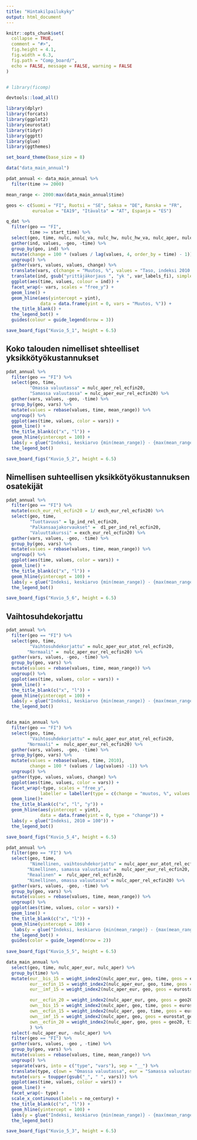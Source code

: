 ```yaml
---
title: "Hintakilpailukyky"
output: html_document
---
```


```r
knitr::opts_chunk$set(
  collapse = TRUE,
  comment = "#>", 
  fig.height = 4.1,
  fig.width = 6.3,
  fig.path = "Comp_board/", 
  echo = FALSE, message = FALSE, warning = FALSE
)


# library(ficomp)

devtools::load_all()

library(dplyr)
library(forcats)
library(ggplot2)
library(eurostat)
library(tidyr)
library(ggptt)
library(glue)
library(ggthemes)

set_board_theme(base_size = 8)

data("data_main_annual")

pdat_annual <- data_main_annual %>% 
  filter(time >= 2000)

mean_range <- 2000:max(data_main_annual$time)

geos <- c(Suomi = "FI", Ruotsi = "SE", Saksa = "DE", Ranska = "FR", 
          euroalue = "EA19", "Itävalta" = "AT", Espanja = "ES")

```

```r

q_dat %>% 
  filter(geo == "FI",
         time >= start_time) %>% 
  select(geo, time, nulc, nulc_va, nulc_hw, nulc_hw_va, nulc_aper, nulc_aper_va) %>% 
  gather(ind, values, -geo, -time) %>% 
  group_by(geo, ind) %>% 
  mutate(change = 100 * (values / lag(values, 4, order_by = time) - 1)) %>% 
  ungroup() %>% 
  gather(vars, values, values, change) %>% 
  translate(vars, c(change = "Muutos, %", values = "Taso, indeksi 2010 = 100")) %>% 
  translate(ind, gsub("yrittäjäkorjaus ", "yk ", var_labels_fi), simple = TRUE, parts = c(4,5)) %>%
  ggplot(aes(time, values, colour = ind)) +
  facet_wrap(~ vars, scales = "free_y") +
  geom_line() +
  geom_hline(aes(yintercept = yint), 
             data = data.frame(yint = 0, vars = "Muutos, %")) +
  the_title_blank() +
  the_legend_bot() +
  guides(colour = guide_legend(nrow = 3))

save_board_figs("Kuvio_5_1", height = 6.5)

```


## Koko talouden nimelliset shteelliset yksikkötyökustannukset

```r



pdat_annual %>% 
  filter(geo == "FI") %>% 
  select(geo, time, 
         "Omassa valuutassa" = nulc_aper_rel_ecfin20, 
         "Samassa valuutassa" = nulc_aper_eur_rel_ecfin20) %>% 
  gather(vars, values, -geo, -time) %>% 
  group_by(geo, vars) %>% 
  mutate(values = rebase(values, time, mean_range)) %>% 
  ungroup() %>% 
  ggplot(aes(time, values, color = vars)) +
  geom_line() +
  the_title_blank(c("x", "l")) +
  geom_hline(yintercept = 100) +
  labs(y = glue("Indeksi, keskiarvo {min(mean_range)} - {max(mean_range)} = 100")) +
  the_legend_bot() 

save_board_figs("Kuvio_5_2", height = 6.5)

```

## Nimellisen suhteellisen yksikkötyökustannuksen osatekijät

```r

pdat_annual %>% 
  filter(geo == "FI") %>% 
  mutate(exch_eur_rel_ecfin20 = 1/ exch_eur_rel_ecfin20) %>% 
  select(geo, time, 
         "Tuottavuus" = lp_ind_rel_ecfin20, 
         "Palkansaajakorvaukset" =  d1_per_ind_rel_ecfin20, 
         "Valuuttakurssi" = exch_eur_rel_ecfin20) %>% 
  gather(vars, values, -geo, -time) %>% 
  group_by(geo, vars) %>% 
  mutate(values = rebase(values, time, mean_range)) %>% 
  ungroup() %>% 
  ggplot(aes(time, values, color = vars)) +
  geom_line() +
  the_title_blank(c("x", "l")) +
  geom_hline(yintercept = 100) +
  labs(y = glue("Indeksi, keskiarvo {min(mean_range)} - {max(mean_range)} = 100")) +
  the_legend_bot()

save_board_figs("Kuvio_5_6", height = 6.5)

```

## Vaihtosuhdekorjattu 


```r

pdat_annual %>% 
  filter(geo == "FI") %>% 
  select(geo, time, 
         "Vaihtosuhdekorjattu" = nulc_aper_eur_atot_rel_ecfin20, 
        "Normaali" =  nulc_aper_eur_rel_ecfin20) %>% 
  gather(vars, values, -geo, -time) %>% 
  group_by(geo, vars) %>% 
  mutate(values = rebase(values, time, mean_range)) %>% 
  ungroup() %>% 
  ggplot(aes(time, values, color = vars)) +
  geom_line() +
  the_title_blank(c("x", "l")) +
  geom_hline(yintercept = 100) +
  labs(y = glue("Indeksi, keskiarvo {min(mean_range)} - {max(mean_range)} = 100")) +
  the_legend_bot()



```


```r

data_main_annual %>% 
  filter(geo == "FI") %>% 
  select(geo, time, 
         "Vaihtosuhdekorjattu" = nulc_aper_eur_atot_rel_ecfin20, 
        "Normaali" =  nulc_aper_eur_rel_ecfin20) %>% 
  gather(vars, values, -geo, -time) %>% 
  group_by(geo, vars) %>% 
  mutate(values = rebase(values, time, 2010),
         change = 100 * (values / lag(values) -1)) %>% 
  ungroup() %>% 
  gather(type, values, values, change) %>% 
  ggplot(aes(time, values, color = vars)) +
  facet_wrap(~type, scales = "free_y",
             labeller = labeller(type = c(change = "muutos, %", values = "indeksi, 2010 = 100"))) +
  geom_line()+
  the_title_blank(c("x", "l", "y")) +
  geom_hline(aes(yintercept = yint), 
             data = data.frame(yint = 0, type = "change")) +
  labs(y = glue("Indeksi, 2010 = 100")) +
  the_legend_bot()

save_board_figs("Kuvio_5_4", height = 6.5)

```


```r

pdat_annual %>% 
  filter(geo == "FI") %>% 
  select(geo, time, 
         "Nimellinen, vaihtosuhdekorjattu" = nulc_aper_eur_atot_rel_ecfin20, 
        "Nimellinen, samassa valuutassa" =  nulc_aper_eur_rel_ecfin20,
        "Reaalinen" =  rulc_aper_rel_ecfin20, 
        "Nimellinen, omassa valuutassa" = nulc_aper_rel_ecfin20) %>% 
  gather(vars, values, -geo, -time) %>% 
  group_by(geo, vars) %>% 
  mutate(values = rebase(values, time, mean_range)) %>% 
  ungroup() %>% 
  ggplot(aes(time, values, color = vars)) +
  geom_line() +
  the_title_blank(c("x", "l")) +
  geom_hline(yintercept = 100) +
   labs(y = glue("Indeksi, keskiarvo {min(mean_range)} - {max(mean_range)} = 100")) +
  the_legend_bot() +
  guides(color = guide_legend(nrow = 2))
  
save_board_figs("Kuvio_5_5", height = 6.5)

```

```r

data_main_annual %>% 
  select(geo, time, nulc_aper_eur, nulc_aper) %>% 
  group_by(time) %>% 
  mutate(eur__bis_15 = weight_index2(nulc_aper_eur, geo, time, geos = eurostat_geos, weight_df = weights_bis_broad),
         eur__ecfin_15 = weight_index2(nulc_aper_eur, geo, time, geos = eurostat_geos, weight_df = weights_ecfin37),
         eur__imf_15 = weight_index2(nulc_aper_eur, geo, geos = eurostat_geos, time, weight_df = weights_imf),

         eur__ecfin_20 = weight_index2(nulc_aper_eur, geo, geos = geo20, time, weight_df = weights_ecfin37),
         own__bis_15 = weight_index2(nulc_aper, geo, time, geos = eurostat_geos, weight_df = weights_bis_broad),
         own__ecfin_15 = weight_index2(nulc_aper, geo, time, geos = eurostat_geos, weight_df = weights_ecfin37),
         own__imf_15 = weight_index2(nulc_aper, geo, geos = eurostat_geos, time, weight_df = weights_imf),
         own__ecfin_20 = weight_index2(nulc_aper, geo, geos = geo20, time, weight_df = weights_ecfin37)
         ) %>% 
  select(-nulc_aper_eur, -nulc_aper) %>%
  filter(geo == "FI") %>% 
  gather(vars, values, -geo , -time) %>% 
  group_by(geo, vars) %>% 
  mutate(values = rebase(values, time, mean_range)) %>% 
  ungroup() %>%
  separate(vars, into = c("type", "vars"), sep = "__") %>% 
  translate(type, c(own = "Omassa valuutassa", eur = "Samassa valuutassa")) %>% 
  mutate(vars = toupper(gsub("_", " ", vars))) %>%
  ggplot(aes(time, values, colour = vars)) +
  geom_line() +
  facet_wrap(~ type) +
  scale_x_continuous(labels = no_century) +
  the_title_blank(c("x", "l")) +
  geom_hline(yintercept = 100) +
  labs(y = glue("Indeksi, keskiarvo {min(mean_range)} - {max(mean_range)} = 100")) +
  the_legend_bot()

save_board_figs("Kuvio_5_3", height = 6.5)

```

